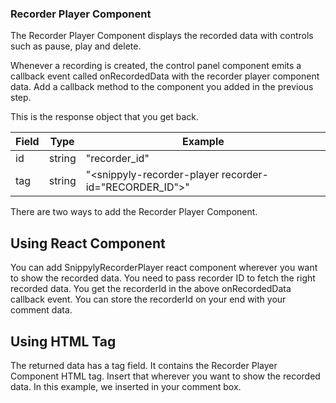 ### Recorder Player Component

The Recorder Player Component displays the recorded data with controls such as pause, play and delete.

Whenever a recording is created, the control panel component emits a callback event called onRecordedData with the recorder player component data. Add a callback method to the <VeltRecorderControlPanel onRecordedData=''> component you added in the previous step. 

This is the response object that you get back.

| Field    | Type                          | Example                                                                            |
| -------- | ------------------------------| -----------------------------------------------------------------------------------|
| id       | string                        | "recorder_id"                                                                      |
| tag      | string                        | "<snippyly-recorder-player recorder-id=\"RECORDER_ID\"></snippyly-recorder-player>"|


There are two ways to add the Recorder Player Component.

## Using React Component

You can add SnippylyRecorderPlayer react component wherever you want to show the recorded data. You need to pass recorder ID to fetch the right recorded data. You get the recorderId in the above onRecordedData callback event. You can store the recorderId on your end with your comment data.



## Using HTML Tag
The returned data has a tag field. It contains the Recorder Player Component HTML tag. Insert that wherever you want to show the recorded data. In this example, we inserted in your comment box.

